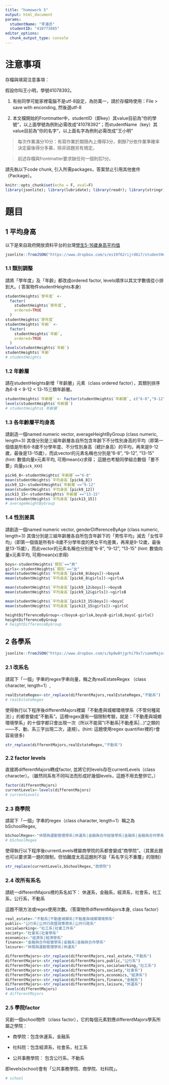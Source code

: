 ```yaml
---
title: "homework 5"
output: html_document
params:
  studentName: "李濬丞"
  studentID: "410773085"
editor_options: 
  chunk_output_type: console
---
```


# 注意事項

存檔與填寫注意事項：

假設你叫王小明，學號41078392。

  1. 有些同學可能家裡電腦不是utf-8設定，為防萬一，請於存檔時使用：File > save with enconding, 然後選utf-8

  2. 本文檔開始的Frontmatter中，studentID（即key）其value目前為"你的學號"，以上面學號為例則必需改成"41078392"；而studentName（key）其value目前為"你的名字"，以上面名字為例則必需改成"王小明"
  
> 每次作業滿分10分：有寫作業於期限內上傳得3分，剩餘7分依作業準確率決定最後得分多寡，除非該題另有規定。

> 前述存檔與frontmatter要求缺任何一個則扣1分。

請先執以下code chunk, 引入所需packages，答案禁止引用其他套件（Package）。
```r
knitr::opts_chunk$set(echo = F, eval=F)
library(jsonlite); library(lubridate); library(readr); library(stringr); 
```

# 題目

## 1 平均身高  
以下是來自政府開放資料平台的台灣[學生5-16歲身高平均值](https://data.gov.tw/dataset/6283)
```r
jsonlite::fromJSON("https://www.dropbox.com/s/es19f62rijrd8i7/studentHeight.json?dl=1") -> studentHeights
```

### 1.1  類別調整
請將「學年度」及「年齡」都改成ordered factor, levels順序以其文字數值從小排到大。( 答案物件studentHeights本身)

```r
studentHeights$`學年度` <-
  factor(
    studentHeights$`學年度`,
    ordered=TRUE
  )
studentHeights$`學年度`
studentHeights$`年齡` <-
  factor(
    studentHeights$`年齡`,
    ordered=TRUE
  )
levels(studentHeights$`年齡`)
studentHeights$`年齡`
# studentHeights
```

### 1.2 年齡層
請在studentHeights新增「年齡層」元素（class ordered factor），其類別排序為6-8 < 9-12 < 13-15三類年齡層。
```r
studentHeights$`年齡層` <- factor(studentHeights$`年齡層`, c("6-8","9-12","13-15"))
levels(studentHeights$`年齡層`)
# studentHeights$`年齡層`
```

### 1.3 各年齡層平均身高
請創造一個named numeric vector, averageHeightByGroup (class numeric, length=3) 其值分別是三組年齡層各自所包含年齡下不分性別身高的平均（即第一個值是所有6-8歲不分學年度、不分性別身高（總計身高）的平均，再來是9-12歲，最後是13-15歲），而此vector的元素名稱也分別是"6-8", "9-12", "13-15" (hint: 數值向量x元素平均, 可用mean(x)求得； 這題也考驗同學組合數個「要不要」向量`pick_XXX`)

```r
pick6_8<-studentHeights$`年齡層`=="6-8"
mean(studentHeights$`平均身高`[pick6_8])
pick9_12<-studentHeights$`年齡層`=="9-12"
mean(studentHeights$`平均身高`[pick9_12])
pick13_15<-studentHeights$`年齡層`=="13-15"
mean(studentHeights$`平均身高`[pick13_15])
# averageHeightByGroup
```

### 1.4 性別差異
請創造一個named numeric vector, genderDifferenceByAge (class numeric, length=3) 其值分別是三組年齡層各自所包含年齡下的「男性平均」減去「女性平均」（即第一個值是所有6-8歲不分學年度的男女平均差異，再來是9-12歲，最後是13-15歲），而此vector的元素名稱也分別是"6-8", "9-12", "13-15" (hint: 數值向量x元素平均, 可用mean(x)求得)

```r
boys<-studentHeights$`類別`=="男"
girls<-studentHeights$`類別`=="女"
mean(studentHeights$`平均身高`[pick6_8&boys])->boysA
mean(studentHeights$`平均身高`[pick6_8&girls])->girlsA

mean(studentHeights$`平均身高`[pick9_12&boys])->boysB
mean(studentHeights$`平均身高`[pick9_12&girls])->girlsB

mean(studentHeights$`平均身高`[pick13_15&boys])->boysC
mean(studentHeights$`平均身高`[pick13_15&girls])->girlsC

heightDifferenceByGroup<-c(boysA-girlsA,boysB-girlsB,boysC-girlsC)
heightDifferenceByGroup
# heightDifferenceByGroup
```


## 2 各學系

```r
jsonlite::fromJSON("https://www.dropbox.com/s/bp0w8tjgrhi79x7/sameMajorDifferentWritings.json?dl=1") -> differentMajors
```

### 2.1 改系名
請寫下「一個」字串的regex字串向量，稱之為realEstateRegex （class character, length=1）,

```r
realEstateRegex<-str_replace(differentMajors,realEstateRegex,"不動系")
# realEstateRegex
```

使得執行以下程序後differentMajors裡屬「不動產與城鄉環境學系（不管何種寫法）」的都會變成"不動系"。這裡regex還有一個限制考驗，就是：「不動產與城鄉環境學系」的十個字都只會出現一次（所以不能寫"(不動系|不動產系|...)"之類的——不、動、系三字出現二次，違規）。(hint: 這題使用regex quantifier裡的`?`會容易很多)
```r
str_replace(differentMajors,realEstateRegex,"不動系")
```



### 2.2 factor levels
直接將differentMajors轉成factor, 並將它的levels存在currentLevels（class character）。（雖然同系有不同叫法而形成好幾個levels，這題不用去整併它。）
```r
factor(differentMajors)
currentLevels<-levels(differentMajors)
# currentLevels
```


### 2.3 商學院
請寫下「一個」字串的regex（class character, length=1）稱之為bSchoolRegex,

```r
bSchoolRegex<-"休閒與運動管理學系|休運系|金融與合作經營學系|金融系|金融與合作學系"
# bSchoolRegex
```

使得執行以下程序後currentLevels裡屬商學院的系都會變成"商學院"。（其實此題也可以要求第一題的限制，但怕難度太高這題則不設「系名字元不重覆」的限制）
```r
str_replace(currentLevels,bSchoolRegex,"商學院")
```



### 2.4 改所有系名
請統一differentMajors裡的系名如下：
  休運系，金融系，經濟系，社會系，社工系，公行系，不動系
  
這題不限方法或regex使用次數。（答案物件differentMajors本身, class factor）
```r
real_estate<-"不動系|不動產城鄉系|不動產與城鄉環境學系"
public<-"公行系|公共行政暨政策學系|公共行政系"
socialworking<-"社工系|社會工作系"
society<-"社會系|社會學系"
economics<-"經濟系|經濟學系"
finance<-"金融與合作經營學系|金融系|金融與合作學系"
leisure<-"休閒與運動管理學系|休運系"

differentMajors<-str_replace(differentMajors,real_estate,"不動系")
differentMajors<-str_replace(differentMajors,public,"公行系")
differentMajors<-str_replace(differentMajors,socialworking,"社工系")
differentMajors<-str_replace(differentMajors,society,"社會系")
differentMajors<-str_replace(differentMajors,economics,"經濟系")
differentMajors<-str_replace(differentMajors,finance,"金融系")
differentMajors<-str_replace(differentMajors,leisure,"休運系")
levels(differentMajors)
# differentMajors
```


### 2.5 學院factor
另創一個school物件（class factor），它的每個元素對應differentMajors學系所屬之學院：

  * 商學院：包含休運系，金融系
  
  * 社科院：包含經濟系，社會系，社工系
  
  * 公共事務學院： 包含公行系，不動系

即levels(school)會有「公共事務學院、商學院、社科院」。

```r
# school
```

